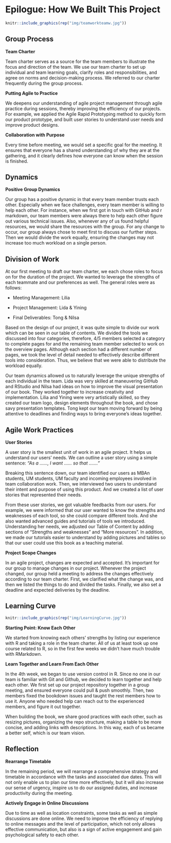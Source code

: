 # Epilogue: How We Built This Project {-}

```r
knitr::include_graphics(rep("img/teamworkteamw.jpg"))
```

## Group Process {-}

**Team Charter**

Team charter serves as a source for the team members to illustrate the focus and direction of the team. We use our team charter to set up individual and team learning goals, clarify roles and responsibilities, and agree on norms and decision-making process. We referred to our charter frequently during the group process.

**Putting Agile to Practice**

We deepens our understanding of agile project management through agile practice during sessions, thereby improving the efficiency of our projects. For example, we applied the Agile Rapid Prototyping method to quickly form our product prototype, and built user stories to understand user needs and improve product designs.

**Collaboration with Purpose**

Every time before meeting, we would set a specific goal for the meeting. It ensures that everyone has a shared understanding of why they are at the gathering, and it clearly defines how everyone can know when the session is finished.

## Dynamics {-}

**Positive Group Dynamics**

Our group has a positive dynamic in that every team member trusts each other. Especially when we face challenges, every team member is willing to help each other. For instance, when we first got in touch with GitHub and r markdown, our team members were always there to help each other figure out various technical issues. Also, whenever any of us found helpful resources, we would share the resources with the group. For any change to occur, our group always chose to meet first to discuss our further steps. Then we would divide the work equally, ensuring the changes may not increase too much workload on a single person.

## Division of Work {-}

At our first meeting to draft our team charter, we each chose roles to focus on for the duration of the project. We wanted to leverage the strengths of each teammate and our preferences as well. The general roles were as follows:

- Meeting Management: Lilia

- Project Management: Lida & Yining

- Final Deliverables: Tong & Nilsa

Based on the design of our project, it was quite simple to divide our work which can be seen in our table of contents. We divided the tools we discussed into four categories, therefore, 4/5 members selected a category to complete pages for and the remaining team member selected to work on the overview pages. Although each section had a different number of pages, we took the level of detail needed to effectively describe different tools into consideration. Thus, we believe that we were able to distribute the workload equally. 

Our team dynamics allowed us to naturally leverage the unique strengths of each individual in the team. Lida was very skilled at maneuvering GitHub and RStudio and Nilsa had ideas on how to improve the visual presentation of our book. They worked together to increase creativity and implementation. Lilia and Yining were very artistically skilled, so they created our team logo, design elements throughout the book, and chose savy presentation templates. Tong kept our team moving forward by being attentive to deadlines and finding ways to bring everyone's ideas together. 

## Agile Work Practices {-}

**User Stories**

A user story is the smallest unit of work in an agile project. It helps us understand our users' needs. 
We can outline a user story using a simple sentence: *"As a ……, I want …… so that ……."* 

Breaking this sentence down, our team identified our users as MBAn students, UM students, UM faculty and incoming employees involved in team collaboration work. Then, we interviewed two users to understand their intent and purpose of using this product. And we created a list of user stories that represented their needs.

From these user stories, we got valuable feedbacks from our users. For example, we were informed that our user wanted to know the strengths and weaknesses of each tool, so she could compare different tools. And she also wanted advanced guides and tutorials of tools we introduced. Understanding her needs, we adjusted our Table of Content by adding sections of "Strengths and weaknesses" and "More resources". In addition, we made our tutorials easier to understand by adding pictures and tables so that our user could use this book as a teaching material.

**Project Scope Changes**

In an agile project, changes are expected and accepted. It's important for our group to manage changes in our project. Whenever the project changed, our group held a meeting to address the changes effectively according to our team charter. First, we clarified what the change was, and then we listed the things to do and divided the tasks. Finally, we also set a deadline and expected deliveries by the deadline. 

## Learning Curve {-}

```r
knitr::include_graphics(rep("img/LearningCurve.jpg"))
```

**Starting Point: Know Each Other**

We started from knowing each others' strengths by listing our experience with R and taking a role in the team charter. All of us at least took up one course related to R, so in the first few weeks we didn't have much trouble with RMarkdown.

**Learn Together and Learn From Each Other**

In the 4th week, we began to use version control in R. Since no one in our team is familiar with Git and Github, we decided to learn together and help each other. We first set up our project repository together in a group meeting, and ensured everyone could pull & push smoothly. Then, two members fixed the bookdown issues and taught the rest members how to use it. Anyone who needed help can reach out to the experienced members, and figure it out together.

When building the book, we share good practices with each other, such as resizing pictures, organizing the repo structure, making a table to be more concise, and adding links with descriptions. In this way, each of us became a better self, which is our team vision.

## Reflection {-}

**Rearrange Timetable**

In the remaining period, we will rearrange a comprehensive strategy and timetable in accordance with the tasks and associated due dates. This will not only enable us to plan our time more effectively, but it will also increase our sense of urgency, inspire us to do our assigned duties, and increase productivity during the meeting.

**Actively Engage in Online Discussions**

Due to time as well as location constraints, some tasks as well as simple discussions are done online. We need to improve the efficiency of replying to online messages and the level of participation, which not only allows effective communication, but also is a sign of active engagement and gain psychological safety to each other.

